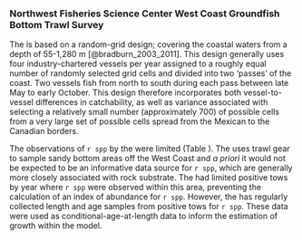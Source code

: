 ### Northwest Fisheries Science Center West Coast Groundfish Bottom Trawl Survey

The \Gls{s-wcgbt} is based on a random-grid design; covering the coastal waters from a depth of 55-1,280 m [@bradburn_2003_2011]. This design generally uses four industry-chartered vessels per year assigned to a roughly equal number of randomly selected grid cells and divided into two 'passes' of the coast. Two vessels fish from north to south during each pass between late May to early October. This design therefore incorporates both vessel-to-vessel differences in catchability, as well as variance associated with selecting a relatively small number (approximately 700) of possible cells from a very large set of possible cells spread from the Mexican to the Canadian borders.

The observations of `r spp` by the \gls{s-wcgbt} were limited (Table \ref{tab:wcgbt-samps
}). The \gls{s-wcgbt} uses trawl gear to sample sandy bottom areas off the West Coast and _a priori_ it would not be expected to be an informative data source for `r spp`, which are generally more closely associated with rock substrate. The \gls{s-wcgbt} had limited positive tows by year where `r spp` were observed within this area, preventing the calculation of an index of abundance for `r spp`. However, the \gls{s-wcbgt} has regularly collected length and age samples from positive tows for `r spp`. These data were used as conditional-age-at-length data to inform the estimation of growth within the model.  

